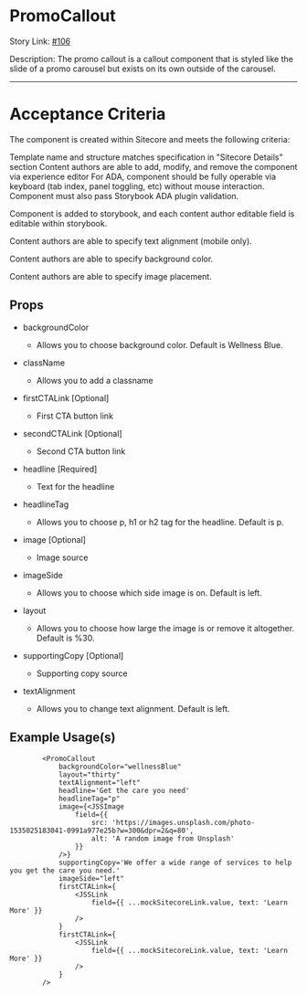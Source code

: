 
<Meta title="Design System/organisms/PromoCallout/Docs" of={PromoCalloutStories} />

# PromoCallout

Story Link: [#106]('https://github.com/ahc-digital/migration-planning-tracking/issues/76')

Description: The promo callout is a callout component that is styled like the slide of a promo carousel but exists on its own outside of the carousel.

---
# Acceptance Criteria
The component is created within Sitecore and meets the following criteria:

Template name and structure matches specification in "Sitecore Details" section
Content authors are able to add, modify, and remove the component via experience editor
For ADA, component should be fully operable via keyboard (tab index, panel toggling, etc) without mouse interaction. Component must also pass Storybook ADA plugin validation.

Component is added to storybook, and each content author editable field is editable within storybook.

Content authors are able to specify text alignment (mobile only).

Content authors are able to specify background color.

Content authors are able to specify image placement.

<Stories />

## Props
<Controls />

- backgroundColor
  - Allows you to choose background color. Default is Wellness Blue.

- className
  - Allows you to add a classname

- firstCTALink [Optional]
  - First CTA button link

- secondCTALink [Optional]
  - Second CTA button link

- headline [Required]
  - Text for the headline

- headlineTag
  - Allows you to choose p, h1 or h2 tag for the headline. Default is p.

- image [Optional]
  - Image source

- imageSide
  - Allows you to choose which side image is on. Default is left.

- layout
  - Allows you to choose how large the image is or remove it altogether. Default is %30.

- supportingCopy [Optional]
  - Supporting copy source

- textAlignment
  - Allows you to change text alignment. Default is left.


## Example Usage(s)
```tsx
        <PromoCallout
            backgroundColor="wellnessBlue"
            layout="thirty"
            textAlignment="left"
            headline='Get the care you need'
            headlineTag="p"
            image={<JSSImage
                field={{
                    src: 'https://images.unsplash.com/photo-1535025183041-0991a977e25b?w=300&dpr=2&q=80',
                    alt: 'A random image from Unsplash'
                }}
            />}
            supportingCopy='We offer a wide range of services to help you get the care you need.'
            imageSide="left"
            firstCTALink={
                <JSSLink
                    field={{ ...mockSitecoreLink.value, text: 'Learn More' }}
                />
            }
            firstCTALink={
                <JSSLink
                    field={{ ...mockSitecoreLink.value, text: 'Learn More' }}
                />
            }
        />
```
